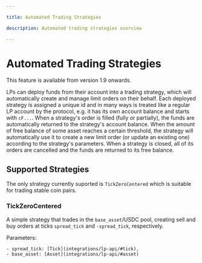 ```yaml
---

title: Automated Trading Strategies

description: Automated trading strategies overview

---
```



# Automated Trading Strategies

<Callout type="info">
This feature is available from version 1.9 onwards.
</Callout>

LPs can deploy funds from their account into a trading strategy, which will automatically create and manage limit orders on their behalf.
Each deployed strategy is assigned a unique id and in many ways is treated like a regular LP account by the protocol, e.g. it has its own account balance and starts with `cF...`.
When a strategy's order is filled (fully or partially), the funds are automatically returned to the strategy's account balance.
When the amount of free balance of some asset reaches a certain threshold, the strategy will automatically use it to create a new limit order (or update an existing one) according to the strategy's parameters.
When a strategy is closed, all of its orders are cancelled and the funds are returned to its free balance.


## Supported Strategies

The only strategy currently suported is `TickZeroCentered` which is suitable for trading stable coin pairs.

### TickZeroCentered

A simple strategy that trades in the `base_asset`/USDC pool, creating sell and buy orders at ticks `spread_tick`
and `-spread_tick`, respectively.

Parameters:

	- spread_tick: [Tick](integrations/lp-api/#tick),
	- base_asset: [Asset](integrations/lp-api/#asset)
